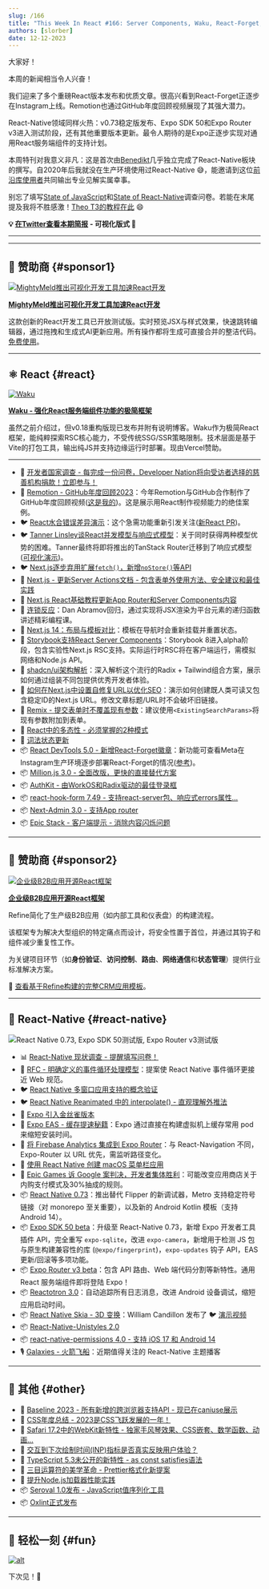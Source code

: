 ```yaml
---
slug: /166
title: "This Week In React #166: Server Components, Waku, React-Forget, React-Native, Expo, Million, Remotion, Next.js, Storybook, Remix, AuthKit, Expo Router, Reactotron, Unistyles, Skia, SEO, CSS, Oxlint..."
authors: [slorber]
date: 12-12-2023
---
```


大家好！

本周的新闻相当令人兴奋！

我们迎来了多个重磅React版本发布和优质文章。很高兴看到React-Forget正逐步在Instagram上线。Remotion也通过GitHub年度回顾视频展现了其强大潜力。

React-Native领域同样火热：v0.73稳定版发布、Expo SDK 50和Expo Router v3进入测试阶段，还有其他重要版本更新。最令人期待的是Expo正逐步实现对通用React服务端组件的支持计划。

本周特刊对我意义非凡：这是首次由[Benedikt](https://twitter.com/bndkt)几乎独立完成了React-Native板块的撰写。自2020年后我就没在生产环境使用过React-Native 😅，能邀请到这位[前沿库使用者](https://github.com/bndkt/sharemystack)共同输出专业见解实属幸事。

别忘了填写[State of JavaScript](https://stateofjs.com/en-US)和[State of React-Native](https://stateofreactnative.com/)调查问卷。若能在末尾提及我将不胜感激！[Theo T3的教程在此](https://youtube.com/clip/UgkxDdNASo6xNS710ODcjMx0WW4HtTxIYbrA?si=G0rAnDKOQwHqh_ED) 😄

<!-- truncate -->

**💡 [在Twitter查看本期简报](https://slo.im/thread) - 可视化版式 🎨**

---


<Support />

---

## 💸 赞助商 {#sponsor1}

[![MightyMeld推出可视化开发工具加速React开发](/emails/issues/166/mightymeldthisweekinreact.jpg)](https://www.mightymeld.com/?utm_source=thisweekinreact&utm_medium=newsletter&utm_campaign=1&utm_content=top)

**[MightyMeld推出可视化开发工具加速React开发](https://www.mightymeld.com/?utm_source=thisweekinreact&utm_medium=newsletter&utm_campaign=1&utm_content=top)**

这款创新的React开发工具已开放测试版。实时预览JSX与样式效果，快速跳转编辑器，通过拖拽和生成式AI更新应用。所有操作都将生成可直接合并的整洁代码。[免费使用](https://www.mightymeld.com/?utm_source=thisweekinreact&utm_medium=newsletter&utm_campaign=1&utm_content=body)。

---

## ⚛️ React {#react}

[![Waku](/emails/issues/166/waku.jpg)](https://waku.gg/blog/introducing-waku)

[**Waku - 强化React服务端组件功能的极简框架**](https://waku.gg/blog/introducing-waku)

虽然之前介绍过，但v0.18重构版现已发布并附有说明博客。Waku作为极简React框架，能纯粹探索RSC核心能力，不受传统SSG/SSR策略限制。技术层面是基于Vite的打包工具，输出纯JS并支持边缘运行时部署。现由Vercel赞助。

---

- 💸 [开发者国家调查 - 每完成一份问卷，Developer Nation将向受访者选择的慈善机构捐款！立即参与！](https://developereconomics.net/?member_id=thisweekinreact&utm_medium=nl_ad2)
- 🍿 [Remotion - GitHub年度回顾2023](https://githubunwrapped.com/)：今年Remotion与GitHub合作制作了GitHub年度回顾视频([这是我的](https://twitter.com/sebastienlorber/status/1734622460547342693))。这是展示用React制作视频能力的绝佳案例。
- 🐦 [React水合错误差异演示](https://twitter.com/samijaber_/status/1734332721634099282)：这个急需功能重新引发关注([新React PR](https://github.com/facebook/react/pull/27808))。
- 🐦 [Tanner Linsley谈React并发模型与响应式模型](https://twitter.com/tannerlinsley/status/1732474127712481371)：关于同时获得两种模型优势的困难。Tanner最终将即将推出的TanStack Router迁移到了响应式模型([可视化演示](https://x.com/aryan__deora/status/1733164876170764409))。
- 🐦 [Next.js逐步弃用扩展`fetch()`，新增`noStore()`等API](https://twitter.com/leeerob/status/1733154383410684148)
- 📖 [Next.js - 更新Server Actions文档 - 包含表单外使用方法、安全建议和最佳实践](https://nextjs.org/docs/app/building-your-application/data-fetching/server-actions-and-mutations)
- 📖 [Next.js React基础教程更新App Router和Server Components内容](https://nextjs.org/learn/react-foundations)
- 📜 [连锁反应](https://overreacted.io/a-chain-reaction/)：Dan Abramov回归，通过实现将JSX渲染为平台元素的递归函数讲述精彩编程课。
- 📜 [Next.js 14：布局与模板对比](https://www.builder.io/blog/nextjs-14-layouts-templates)：模板在导航时会重新挂载并重置状态。
- 📜 [Storybook支持React Server Components](https://storybook.js.org/blog/storybook-react-server-components/)：Storybook 8进入alpha阶段，包含实验性Next.js RSC支持。实际运行时RSC将在客户端运行，需模拟网络和Node.js API。
- 📜 [shadcn/ui架构解析](https://manupa.dev/blog/anatomy-of-shadcn-ui)：深入解析这个流行的Radix + Tailwind组合方案，展示如何通过组装不同包提供优秀开发者体验。
- 📜 [如何在Next.js中设置自修复URL以优化SEO](https://mikebifulco.com/posts/self-healing-urls-nextjs-seo)：演示如何创建既人类可读又包含稳定ID的Next.js URL。修改文章标题/URL时不会破坏旧链接。
- 📜 [Remix - 提交表单时不覆盖现有参数](https://www.jacobparis.com/content/existing-params)：建议使用`<ExistingSearchParams>`将现有参数附加到表单。
- 📜 [React中的多态性 - 必须掌握的2种模式](https://www.bekk.christmas/post/2023/01/polymorphism-in-react)
- 📜 [词法状态更新](https://dio.la/article/lexical-state-updates)
- 📦 [React DevTools 5.0 - 新增React-Forget徽章](https://github.com/facebook/react/pull/27759)：新功能可查看Meta在Instagram生产环境逐步部署React-Forget的情况([参考](https://twitter.com/sebastienlorber/status/1734607171030303186))。
- 📦 [Million.js 3.0 - 全面改版，更快的直接替代方案](https://million.dev/blog/million-3)
- 📦 [AuthKit - 由WorkOS和Radix驱动的最佳登录框](https://www.authkit.com/)
- 📦 [react-hook-form 7.49 - 支持react-server包、响应式errors属性...](https://github.com/react-hook-form/react-hook-form/releases/tag/v7.49.0)
- 📦 [Next-Admin 3.0 - 支持App router](https://github.com/premieroctet/next-admin/releases/tag/%40premieroctet%2Fnext-admin%403.0.0)
- 📦 [Epic Stack - 客户端提示 - 消除内容闪烁问题](https://github.com/epicweb-dev/client-hints)

<SubscribeFormEmbed placement="middle" />

---

## 💸 赞助商 {#sponsor2}

[![企业级B2B应用开源React框架](/emails/issues/166/about.jpg)](https://s.refine.dev/github-repo)

**[企业级B2B应用开源React框架](https://s.refine.dev/github-repo)**

Refine简化了生产级B2B应用（如内部工具和仪表盘）的构建流程。

该框架专为解决大型组织的特定痛点而设计，将安全性置于首位，并通过其钩子和组件减少重复性工作。

为关键项目环节（如**身份验证**、**访问控制**、**路由**、**网络通信**和**状态管理**）提供行业标准解决方案。

🌱 [查看基于Refine构建的完整CRM应用模板](https://s.refine.dev/crm-app)。

---

## 📱 React-Native {#react-native}

![React Native 0.73, Expo SDK 50测试版, Expo Router v3测试版](/emails/issues/166/rnheader.jpg)

- 📊 [React-Native 现状调查 - 提醒填写问卷！](https://survey.stateofreactnative.com/)
- 🚧 [RFC - 明确定义的事件循环处理模型](https://github.com/react-native-community/discussions-and-proposals/pull/744)：提案使 React Native 事件循环更接近 Web 规范。
- 🐦 [React Native 多窗口应用支持的概念验证](https://x.com/o_kwasniewski/status/1734198386612388263)
- 🐦 [React Native Reanimated 中的 interpolate() - 直观理解外推法](https://x.com/kacperkapusciak/status/1732794213371097491)
- 📖 [Expo 引入金丝雀版本](https://docs.expo.dev/versions/latest/#canary-releases)
- 📜 [Expo EAS - 缓存提速秘籍](https://expo.dev/changelog/2023/12-07-cocoapods-cache#how-to-speed-up-cocoapods)：Expo 通过直接在构建虚拟机上缓存常用 pod 来缩短安装时间。
- 📜 [将 Firebase Analytics 集成到 Expo Router](https://tinybytelabs.com/blog/integrate-firebase-analytics-to-expo-router)：与 React-Navigation 不同，Expo-Router 以 URL 优先，需监听路径变化。
- 📜 [使用 React Native 创建 macOS 菜单栏应用](https://www.oskarkwasniewski.dev/blog/create-react-native-macos-menubar-app)
- 📜 [Epic Games 诉 Google 案判决，开发者集体胜利](https://www.epicgames.com/site/en-US/news/epic-v-google-trial-verdict-a-win-for-all-developers)：可能改变应用商店关于内购支付模式及30%抽成的规则。
- 📦 [React Native 0.73](https://reactnative.dev/blog/2023/12/06/0.73-debugging-improvements-stable-symlinks)：推出替代 Flipper 的新调试器，Metro 支持稳定符号链接（对 monorepo 至关重要），以及新的 Android Kotlin 模板（支持 Android 14）。
- 📦 [Expo SDK 50 beta](https://expo.dev/changelog/2023/12-12-sdk-50-beta)：升级至 React-Native 0.73，新增 Expo 开发者工具插件 API，完全重写 `expo-sqlite`，改进 `expo-camera`，新增用于检测 JS 包与原生构建兼容性的库 (`@expo/fingerprint`)，`expo-updates` 钩子 API，EAS 更新/回滚等多项功能。
- 📦 [Expo Router v3 beta](https://blog.expo.dev/expo-router-v3-beta-is-now-available-eab52baf1e3e)：包含 API 路由、Web 端代码分割等新特性。通用 React 服务端组件即将登陆 Expo！
- 📦 [Reactotron 3.0](https://shift.infinite.red/announcing-reactotron-3-0-934b5a221bda)：自动追踪所有日志消息，改进 Android 设备调试，缩短应用启动时间。
- 📦 [React Native Skia - 3D 变换](https://github.com/Shopify/react-native-skia/pull/2033)：William Candillon 发布了 🐦 [演示视频](https://x.com/wcandillon/status/1733972374930837776)
- 📦 [React-Native-Unistyles 2.0](https://reactnativeunistyles.vercel.app/)
- 📦 [react-native-permissions 4.0 - 支持 iOS 17 和 Android 14](https://github.com/zoontek/react-native-permissions/releases/tag/4.0.0)
- 🎙️ [Galaxies - 火箭飞船](https://podcast.galaxies.dev/)：近期值得关注的 React-Native 主题播客

---

## 🔀 其他 {#other}

- 📜 [Baseline 2023 - 所有新增的跨浏览器支持API - 现已在caniuse展示](https://web.dev/blog/baseline2023)
- 📜 [CSS年度总结 - 2023是CSS飞跃发展的一年！](https://developer.chrome.com/blog/css-wrapped-2023)
- 📜 [Safari 17.2中的WebKit新特性 - 独家手风琴效果、CSS嵌套、数学函数、动画...](https://webkit.org/blog/14787/webkit-features-in-safari-17-2/)
- 📜 [交互到下次绘制时间(INP)指标是否真实反映用户体验？](https://www.speedcurve.com/blog/INP-user-experience-correlation/)
- 📜 [TypeScript 5.3未公开的新特性 - as const satisfies语法](https://www.totaltypescript.com/the-typescript-5-3-feature-they-didn-t-tell-you-about)
- 📜 [三目运算符的美学革命 - Prettier格式化新提案](https://pedrocattori.dev/blog/ternaries-could-be-beautiful)
- 📜 [提升Node.js加载器性能实践](https://sentry.engineering/blog/improving-nodejs-loader-performance)
- 📦 [Seroval 1.0发布 - JavaScript值序列化工具](https://github.com/lxsmnsyc/seroval)
- 📦 [Oxlint正式发布](https://oxc-project.github.io/blog/2023-12-12-announcing-oxlint.html)

---

## 🤭 轻松一刻 {#fun}

[![alt](/emails/issues/166/meme.jpg)](https://twitter.com/sebastienlorber/status/1733126141915906550)

下次见！👋